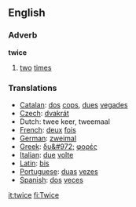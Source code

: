 ==English==
===Adverb===
'''twice'''
# [[two]] [[times]]

===Translations===
*[[Catalan]]: [[dos]] [[cops]], [[dues]] [[vegades]]
*[[Czech]]: [[dvakrát]]
*Dutch: twee keer, tweemaal
*[[French]]: [[deux]] [[fois]]
*[[German]]: [[zweimal]]
*[[Greek]]: [[δυ&#972;]] [[φορές]]
*[[Italian]]: [[due]] [[volte]]
*[[Latin]]: [[bis]]
*[[Portuguese]]: [[duas]] [[vezes]]
*[[Spanish]]: [[dos]] [[veces]]

[[it:twice]]
[[fi:Twice]]